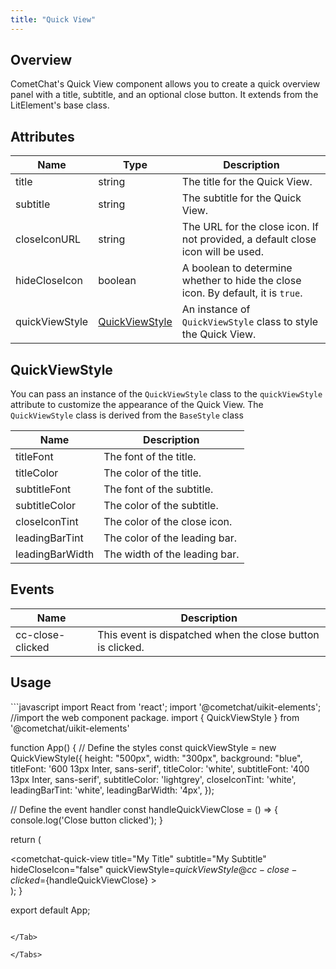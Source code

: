```yaml
---
title: "Quick View"
---
```




## Overview

CometChat's Quick View component allows you to create a quick overview panel with a title, subtitle, and an optional close button. It extends from the LitElement's base class.

## Attributes

| Name           | Type                                                                        | Description                                                                      |
| -------------- | --------------------------------------------------------------------------- | -------------------------------------------------------------------------------- |
| title          | string                                                                      | The title for the Quick View.                                                    |
| subtitle       | string                                                                      | The subtitle for the Quick View.                                                 |
| closeIconURL   | string                                                                      | The URL for the close icon. If not provided, a default close icon will be used.  |
| hideCloseIcon  | boolean                                                                     | A boolean to determine whether to hide the close icon. By default, it is `true`. |
| quickViewStyle | [QuickViewStyle](/ui-kit/react/v4/cometchat-quick-view#quickviewstyle) | An instance of `QuickViewStyle` class to style the Quick View.                   |

## QuickViewStyle

You can pass an instance of the `QuickViewStyle` class to the `quickViewStyle` attribute to customize the appearance of the Quick View. The `QuickViewStyle` class is derived from the `BaseStyle` class

| Name            | Description                   |
| --------------- | ----------------------------- |
| titleFont       | The font of the title.        |
| titleColor      | The color of the title.       |
| subtitleFont    | The font of the subtitle.     |
| subtitleColor   | The color of the subtitle.    |
| closeIconTint   | The color of the close icon.  |
| leadingBarTint  | The color of the leading bar. |
| leadingBarWidth | The width of the leading bar. |

## Events

| Name             | Description                                                |
| ---------------- | ---------------------------------------------------------- |
| cc-close-clicked | This event is dispatched when the close button is clicked. |

## Usage

<Tabs>
<Tab title="JavaScript">
```javascript
import React from 'react';
import '@cometchat/uikit-elements'; //import the web component package.
import { QuickViewStyle } from '@cometchat/uikit-elements'

function App() {
  // Define the styles
  const quickViewStyle = new QuickViewStyle({
    height: "500px",
    width: "300px",
    background: "blue",
    titleFont: '600 13px Inter, sans-serif',
    titleColor: 'white',
    subtitleFont: '400 13px Inter, sans-serif',
    subtitleColor: 'lightgrey',
    closeIconTint: 'white',
    leadingBarTint: 'white',
    leadingBarWidth: '4px',
  });

  // Define the event handler
  const handleQuickViewClose = () => {
    console.log('Close button clicked');
  }

  return (
    <div className="App">
      <cometchat-quick-view 
        title="My Title" 
        subtitle="My Subtitle" 
        hideCloseIcon="false"
        quickViewStyle=${quickViewStyle}
        @cc-close-clicked=${handleQuickViewClose}
      ></cometchat-quick-view>
    </div>
  );
}

export default App;
```

</Tab>

</Tabs>
